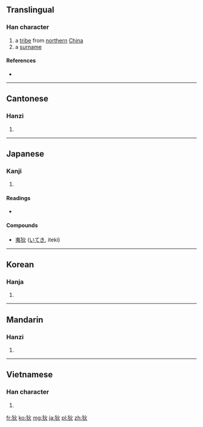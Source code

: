 ==Translingual==

===Han character===
{{Han char|rn=94|rad=犬|as=04|sn=7|four=4928<sub>0</sub>|canj=大竹火 (KHF)|ids=⿰[[犭]][[火]]}}

# a [[tribe]] from [[northern]] [[China]]
# a [[surname]]

====References====
* {{Han ref|kx=0707.240|dkj=20290|dj=1120.060|hdz=21337.010|uh=72C4|ud=29380|bh=A866|bd=43110}}

----

==Cantonese==

===Hanzi===
{{yue-hanzi|jyut=|y=dik6}}

# {{defn|lang=yue|sort=犬04}}

----

==Japanese==

===Kanji===
{{ja-kanji|grade=|rs=犬04}}

# {{defn|lang=ja|sort=犬04}}

====Readings====
* {{ja-readings|on=[[てき]] (teki)|kun=[[えびす]] (ebisu)}}

====Compounds====
* [[夷狄]] ([[いてき]], iteki)

----

==Korean==

===Hanja===
{{ko-hanja|hangeul=적|eumhun=|rv=jeok|mr=chŏk|y=cek}}

# {{defn|lang=ko|sort=犬04}}

----

==Mandarin==

===Hanzi===
{{cmn-hanzi|pin=[[dí]] ([[di2]]), [[tì]] ([[ti4]])|wg=ti<sup>2</sup>, t'i<sup>4</sup>}}

# {{defn|lang=cmn|sort=犬04}}

----

==Vietnamese==

===Han character===
{{vi-hantu|[[địch]], [[đệt]]|rs=犬04}}

# {{defn|lang=vi|sort=犬04}}

[[fr:狄]]
[[ko:狄]]
[[mg:狄]]
[[ja:狄]]
[[pl:狄]]
[[zh:狄]]